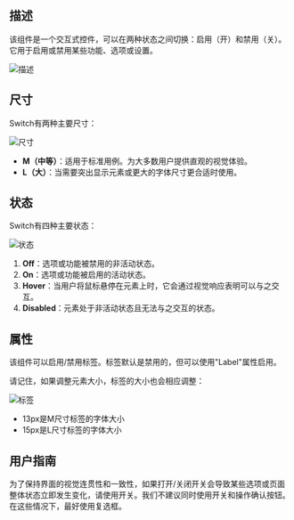 ## 描述

该组件是一个交互式控件，可以在两种状态之间切换：启用（开）和禁用（关）。它用于启用或禁用某些功能、选项或设置。

![描述](/static/images/design/Switch/description.png)

## 尺寸

Switch有两种主要尺寸：

![尺寸](/static/images/design/Switch/Sizes.png)

- **M（中等）**：适用于标准用例。为大多数用户提供直观的视觉体验。
- **L（大）**：当需要突出显示元素或更大的字体尺寸更合适时使用。

## 状态

Switch有四种主要状态：

![状态](/static/images/design/Switch/States.png)

1. **Off**：选项或功能被禁用的非活动状态。
2. **On**：选项或功能被启用的活动状态。
3. **Hover**：当用户将鼠标悬停在元素上时，它会通过视觉响应表明可以与之交互。
4. **Disabled**：元素处于非活动状态且无法与之交互的状态。

## 属性

该组件可以启用/禁用标签。标签默认是禁用的，但可以使用"Label"属性启用。

请记住，如果调整元素大小，标签的大小也会相应调整：

![标签](/static/images/design/Switch/Labels.png)

- 13px是M尺寸标签的字体大小
- 15px是L尺寸标签的字体大小

## 用户指南

为了保持界面的视觉连贯性和一致性，如果打开/关闭开关会导致某些选项或页面整体状态立即发生变化，请使用开关。我们不建议同时使用开关和操作确认按钮。在这些情况下，最好使用复选框。